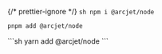 
{/* prettier-ignore */}
<SelectableContent client:idle syncKey="packageManager" frameworkSwitcher>
  <Fragment slot="npm">
    ```sh
    npm i @arcjet/node
    ```
    </Fragment>
  <Fragment slot="pnpm">
  ```sh
  pnpm add @arcjet/node
  ```
  </Fragment>
  <Fragment slot="yarn">
  ```sh
  yarn add @arcjet/node
  ```
  </Fragment>
</SelectableContent>
